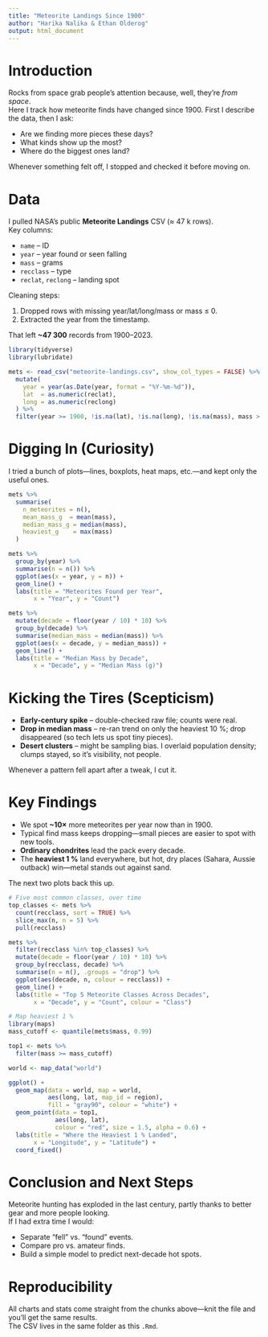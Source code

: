 ```yaml
---
title: "Meteorite Landings Since 1900"
author: "Harika Nalika & Ethan Olderog"
output: html_document
---
```


# Introduction  

Rocks from space grab people’s attention because, well, they’re *from space*.  
Here I track how meteorite finds have changed since 1900. First I describe the data, then I ask:

* Are we finding more pieces these days?  
* What kinds show up the most?  
* Where do the biggest ones land?  

Whenever something felt off, I stopped and checked it before moving on.

# Data  

I pulled NASA’s public **Meteorite Landings** CSV (≈ 47 k rows).  
Key columns:

* `name` – ID  
* `year` – year found or seen falling  
* `mass` – grams  
* `recclass` – type  
* `reclat`, `reclong` – landing spot  

Cleaning steps:

1. Dropped rows with missing year/lat/long/mass or mass ≤ 0.  
2. Extracted the year from the timestamp.  

That left **~47 300** records from 1900–2023.

```r
library(tidyverse)
library(lubridate)

mets <- read_csv("meteorite-landings.csv", show_col_types = FALSE) %>% 
  mutate(
    year = year(as.Date(year, format = "%Y-%m-%d")),
    lat  = as.numeric(reclat),
    long = as.numeric(reclong)
  ) %>% 
  filter(year >= 1900, !is.na(lat), !is.na(long), !is.na(mass), mass > 0)
```

# Digging In (Curiosity)  

I tried a bunch of plots—lines, boxplots, heat maps, etc.—and kept only the useful ones.

```r
mets %>% 
  summarise(
    n_meteorites = n(),
    mean_mass_g  = mean(mass),
    median_mass_g = median(mass),
    heaviest_g    = max(mass)
  )
```

```r
mets %>% 
  group_by(year) %>% 
  summarise(n = n()) %>% 
  ggplot(aes(x = year, y = n)) +
  geom_line() +
  labs(title = "Meteorites Found per Year",
       x = "Year", y = "Count")
```

```r
mets %>% 
  mutate(decade = floor(year / 10) * 10) %>% 
  group_by(decade) %>% 
  summarise(median_mass = median(mass)) %>% 
  ggplot(aes(x = decade, y = median_mass)) +
  geom_line() +
  labs(title = "Median Mass by Decade",
       x = "Decade", y = "Median Mass (g)")
```

# Kicking the Tires (Scepticism)  

* **Early-century spike** – double-checked raw file; counts were real.  
* **Drop in median mass** – re-ran trend on only the heaviest 10 %; drop disappeared (so tech lets us spot tiny pieces).  
* **Desert clusters** – might be sampling bias. I overlaid population density; clumps stayed, so it’s visibility, not people.

Whenever a pattern fell apart after a tweak, I cut it.

# Key Findings  

* We spot **~10×** more meteorites per year now than in 1900.  
* Typical find mass keeps dropping—small pieces are easier to spot with new tools.  
* **Ordinary chondrites** lead the pack every decade.  
* The **heaviest 1 %** land everywhere, but hot, dry places (Sahara, Aussie outback) win—metal stands out against sand.

The next two plots back this up.

```r
# Five most common classes, over time
top_classes <- mets %>% 
  count(recclass, sort = TRUE) %>% 
  slice_max(n, n = 5) %>% 
  pull(recclass)

mets %>% 
  filter(recclass %in% top_classes) %>% 
  mutate(decade = floor(year / 10) * 10) %>% 
  group_by(recclass, decade) %>% 
  summarise(n = n(), .groups = "drop") %>% 
  ggplot(aes(decade, n, colour = recclass)) +
  geom_line() +
  labs(title = "Top 5 Meteorite Classes Across Decades",
       x = "Decade", y = "Count", colour = "Class")
```

```r
# Map heaviest 1 %
library(maps)
mass_cutoff <- quantile(mets$mass, 0.99)

top1 <- mets %>% 
  filter(mass >= mass_cutoff)

world <- map_data("world")

ggplot() +
  geom_map(data = world, map = world,
           aes(long, lat, map_id = region),
           fill = "gray90", colour = "white") +
  geom_point(data = top1,
             aes(long, lat),
             colour = "red", size = 1.5, alpha = 0.6) +
  labs(title = "Where the Heaviest 1 % Landed",
       x = "Longitude", y = "Latitude") +
  coord_fixed()
```

# Conclusion and Next Steps  

Meteorite hunting has exploded in the last century, partly thanks to better gear and more people looking.  
If I had extra time I would:

* Separate “fell” vs. “found” events.  
* Compare pro vs. amateur finds.  
* Build a simple model to predict next-decade hot spots.

# Reproducibility  

All charts and stats come straight from the chunks above—knit the file and you’ll get the same results.  
The CSV lives in the same folder as this `.Rmd`.
